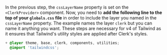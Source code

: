 In the previous step, the `cssLayerName` property is set on the `<ClerkProvider>` component. Now, you need to **add the following line to the top of your `globals.css` file** in order to include the layer you named in the `cssLayerName` property. The example names the layer `clerk` but you can name it anything you want. These steps are necessary for v4 of Tailwind as it ensures that Tailwind's utility styles are applied after Clerk's styles.

```css {{ filename: 'globals.css' }}
+ @layer theme, base, clerk, components, utilities;
  @import 'tailwindcss';
```
